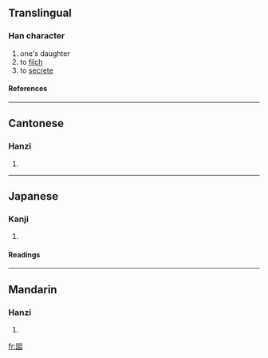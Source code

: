 ==Translingual==
===Han character===
{{Han char|rn=31|rad=囗|as=03|sn=6|four=6040<sub>4</sub>|canj=田女 (WV)}}
# one's daughter
# to [[filch]]
# to [[secrete]]
====References====
{{Han ref|kx=0217.060|dkj=04696|dj=0444.050|hdz=10713.080|uh=56E1|ud=22241|bh=C9C6|bd=51654}}
----
==Cantonese==
===Hanzi===
{{yue-hanzi|jyut=|y=naam4}}
# {{defn|Cantonese}}
----
==Japanese==
===Kanji===
{{ja-kanji|grade=|rs=囗03}}
# {{defn|Japanese}} 
====Readings====
{{ja-readings|on=[[じゅう]] (jū), [[のう]] (nō), [[なん]] (nan)|kun=}}
----
==Mandarin==
===Hanzi===
{{cmn-hanzi|pin=[[nān]] ([[nan1]])|wg=nan<sup>1</sup>}}
# {{defn|Mandarin}}

[[fr:囡]]